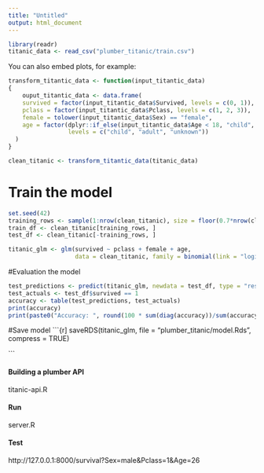 ```yaml
---
title: "Untitled"
output: html_document
---
```



```r
library(readr)
titanic_data <- read_csv("plumber_titanic/train.csv")
```

You can also embed plots, for example:

```r
transform_titantic_data <- function(input_titantic_data)
{
    ouput_titantic_data <- data.frame(
    survived = factor(input_titantic_data$Survived, levels = c(0, 1)),
    pclass = factor(input_titantic_data$Pclass, levels = c(1, 2, 3)),
    female = tolower(input_titantic_data$Sex) == "female",
    age = factor(dplyr::if_else(input_titantic_data$Age < 18, "child", "adult", "unknown"),
                 levels = c("child", "adult", "unknown"))
  )
}

clean_titanic <- transform_titantic_data(titanic_data)


```

# Train the model


```r
set.seed(42)
training_rows <- sample(1:nrow(clean_titanic), size = floor(0.7*nrow(clean_titanic)))
train_df <- clean_titanic[training_rows, ]
test_df <- clean_titanic[-training_rows, ]

titanic_glm <- glm(survived ~ pclass + female + age, 
                   data = clean_titanic, family = binomial(link = "logit"))
```

#Evaluation the model

```r
test_predictions <- predict(titanic_glm, newdata = test_df, type = "response") >= 0.5
test_actuals <- test_df$survived == 1
accuracy <- table(test_predictions, test_actuals)
print(accuracy)
print(paste0("Accuracy: ", round(100 * sum(diag(accuracy))/sum(accuracy), 2), "%"))
```

#Save model
```{r]
saveRDS(titanic_glm, file = "plumber_titanic/model.Rds", compress = TRUE)

```

#### Building a plumber API
titanic-api.R

#### Run
server.R


#### Test
http://127.0.0.1:8000/survival?Sex=male&Pclass=1&Age=26